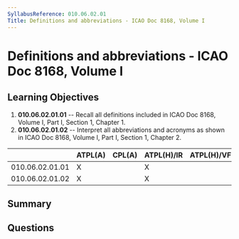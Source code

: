 ```yaml
---
SyllabusReference: 010.06.02.01
Title: Definitions and abbreviations - ICAO Doc 8168, Volume I
---
```


# Definitions and abbreviations - ICAO Doc 8168, Volume I

## Learning Objectives

1. **010.06.02.01.01** -- Recall all definitions included in ICAO Doc 8168,
   Volume I, Part I, Section 1, Chapter 1.
2. **010.06.02.01.02** -- Interpret all abbreviations and acronyms as shown in
   ICAO Doc 8168, Volume I, Part I, Section 1, Chapter 2.

|                 | ATPL(A) | CPL(A) | ATPL(H)/IR | ATPL(H)/VFR | CPL(H) | IR  | CBIR(A) |
| --------------- | ------- | ------ | ---------- | ----------- | ------ | --- | ------- |
| 010.06.02.01.01 | X       |        | X          |             |        | X   |         |
| 010.06.02.01.02 | X       |        | X          |             |        | X   |         |

## Summary

## Questions
